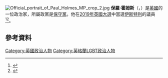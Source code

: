 [[File:Official_portrait_of_Paul_Holmes_MP_crop_2.jpg|thumb]]
'''保羅·霍姆斯'''（{{lang-en|Paul John Holmes}}，{{bd|1988年|8月25日}}）是[[英國|英國]]的一位政治家，所屬政黨是[[保守黨_(英國)|保守黨]]。他在[[2019年英國大選|2019年英國大選]]中當選[[伊斯特利_(英國國會選區)|伊斯特利]]的議員<ref>{{Cite news|url=https://www.bbc.com/news/politics/constituencies/E14000685|title=Eastleigh parliamentary constituency - Election 2019|access-date=2019-12-14|language=en-GB|archive-date=2019-09-12|archive-url=https://web.archive.org/web/20190912115025/https://www.bbc.com/news/politics/constituencies/E14000685|dead-url=no}}</ref><ref name="politicsuk">{{cite web |title=Holmes, Paul |url=https://www.politics.co.uk/reference/holmes-paul/ |website=Politics.co.uk |access-date=7 March 2021 |archive-date=2021-04-17 |archive-url=https://web.archive.org/web/20210417140107/https://www.politics.co.uk/reference/holmes-paul/ |dead-url=no }}</ref>。 
==參考資料==
{{reflist}}
[[Category:英國政治人物|Category:英國政治人物]]
[[Category:英格蘭LGBT政治人物|Category:英格蘭LGBT政治人物]]